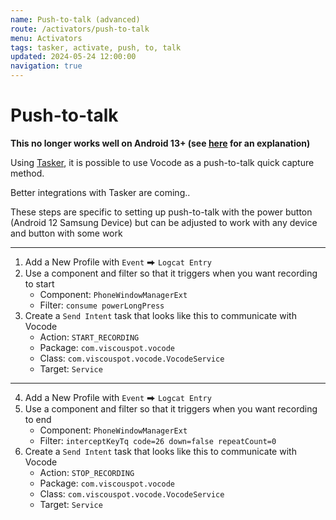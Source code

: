 ```yaml
---
name: Push-to-talk (advanced)
route: /activators/push-to-talk
menu: Activators
tags: tasker, activate, push, to, talk
updated: 2024-05-24 12:00:00
navigation: true
---
```



# Push-to-talk

**This no longer works well on Android 13+ (see [here](https://www.reddit.com/r/tasker/comments/wpt39b/dev_warning_if_you_update_to_android_13_the/) for an explanation)**

Using [Tasker](https://play.google.com/store/apps/details?id=net.dinglisch.android.taskerm&hl=en_GB), it is possible to use Vocode as a push-to-talk quick capture method.

<Hint type="info" variant="outer">
  Better integrations with Tasker are coming..
</Hint>

These steps are specific to setting up push-to-talk with the power button (Android 12 Samsung Device) but can be adjusted to work with any device and button with some work

---

1. Add a New Profile with `Event` ⮕ `Logcat Entry`
2. Use a component and filter so that it triggers when you want recording to start
    * Component: `PhoneWindowManagerExt`
    * Filter: `consume powerLongPress`
3. Create a `Send Intent` task that looks like this to communicate with Vocode
    * Action: `START_RECORDING`
    * Package: `com.viscouspot.vocode`
    * Class: `com.viscouspot.vocode.VocodeService`
    * Target: `Service`

---
    
4. Add a New Profile with `Event` ⮕ `Logcat Entry`
5. Use a component and filter so that it triggers when you want recording to end
    * Component: `PhoneWindowManagerExt`
    * Filter: `interceptKeyTq code=26 down=false repeatCount=0`
6. Create a `Send Intent` task that looks like this to communicate with Vocode
    * Action: `STOP_RECORDING`
    * Package: `com.viscouspot.vocode`
    * Class: `com.viscouspot.vocode.VocodeService`
    * Target: `Service`


